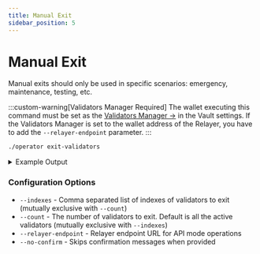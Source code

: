 ```yaml
---
title: Manual Exit
sidebar_position: 5
---
```


# Manual Exit

Manual exits should only be used in specific scenarios: emergency, maintenance, testing, etc.

:::custom-warning[Validators Manager Required]
  The wallet executing this command must be set as the [Validators Manager →](../validators-manager) in the Vault settings. If the Validators Manager is set to the wallet address of the Relayer, you have to add the `--relayer-endpoint` parameter.
:::

```bash
./operator exit-validators
```

<details className="custom-details">
<summary>Example Output</summary>

```bash
Enter the comma separated list of API endpoints for execution nodes: : https://execution-node
Enter the comma separated list of API endpoints for consensus nodes: https://consensus-node
Enter your vault address: 0x3320ad928c20187602a2b2c04eeaa813fa899468
Fetching vault validators...
Are you sure you want to exit 3 validators with indexes: 513571, 513572, 513861? [y/N]: y
Exits for validators with index(es) 513571, 513572, 513861 are successfully initiated
```
</details>

### Configuration Options

- `--indexes` - Comma separated list of indexes of validators to exit (mutually exclusive with `--count`)
- `--count` - The number of validators to exit. Default is all the active validators (mutually exclusive with `--indexes`)
- `--relayer-endpoint` - Relayer endpoint URL for API mode operations
- `--no-confirm` - Skips confirmation messages when provided
